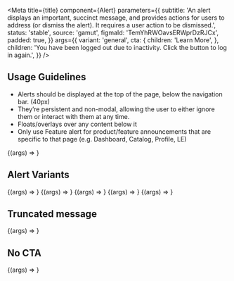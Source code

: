 

<Meta
  title={title}
  component={Alert}
  parameters={{
    subtitle:
      'An alert displays an important, succinct message, and provides actions for users to address (or dismiss the alert). It requires a user action to be dismissed.',
    status: 'stable',
    source: 'gamut',
    figmaId: 'TemYhRWOavsERWprDzRJCx',
    padded: true,
  }}
  args={{
    variant: 'general',
    cta: {
      children: 'Learn More',
    },
    children:
      'You have been logged out due to inactivity. Click the button to log in again.',
  }}
/>

## Usage Guidelines

- Alerts should be displayed at the top of the page, below the navigation bar. (40px)
- They’re persistent and non-modal, allowing the user to either ignore them or interact with them at any time.
- Floats/overlays over any content below it
- Only use Feature alert for product/feature announcements that are specific to that page (e.g. Dashboard, Catalog, Profile, LE)

<Canvas>
  <Story name="Alert">{(args) => <Alert {...args} />}</Story>
</Canvas>

<Props story="Alert" />

## Alert Variants

<Canvas isColumn>
  <Story name="general" args={ALERTS.general}>
    {(args) => <Alert {...args} />}
  </Story>
  <Story name="success" args={ALERTS.success}>
    {(args) => <Alert {...args} />}
  </Story>
  <Story name="error" args={ALERTS.error}>
    {(args) => <Alert {...args} />}
  </Story>
  <Story name="maintenance" args={ALERTS.maintenance}>
    {(args) => <Alert {...args} />}
  </Story>
  <Story name="feature" args={ALERTS.feature}>
    {(args) => <Alert {...args} />}
  </Story>
</Canvas>

## Truncated message

<Canvas>
  <Story
    name="Truncated"
    args={{
      message:
        'You can now do this new thing with this new feature we just added! Maintenance: Codecademy will be offline between 02:00 AM and 08:00 AM.  Couldn’t save your account changes because there is connection.',
    }}
  >
    {(args) => <Alert {...args} />}
  </Story>
</Canvas>

## No CTA

<Canvas>
  <Story name="No CTA" args={{ cta: undefined }}>
    {(args) => <Alert {...args} />}
  </Story>
</Canvas>
